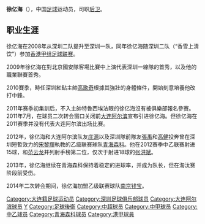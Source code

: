 {{Football player infobox
| playername = 徐亿海
| image =
| fullname = 徐亿海
| height = {{height|m=1.88}}
| nickname =
| dateofbirth = {{Birth date and age|year=1990|month=3|day=2}}
| countryofbirth = {{CHN}}
| cityofbirth = [[辽宁|辽宁]][[大连|大连]]
| currentclub = [[北京北控|北京北控]]
| clubnumber = 
| position = [[后卫_(足球运动员)|后卫]]
| youthyears =
| youthclubs =
| years = 2008-2010<br>2008-2009<br>2011<br/>2012-2013<br/>2014<br/>2015-2016<br/>2017-
| clubs = [[深圳红钻|深圳红钻]]<br>→ 香雪上清饮 (租借)<br>[[大连阿尔滨|大连阿尔滨]]<br/>[[青海森科|青海森科]]<br/>[[南京钱宝|南京钱宝]]<br/>[[梅县铁汉|梅县铁汉]]<br/>[[北京北控|北京北控]]
| caps(goals) = 11 (0)<br>15 (1)<br>0 (0)<br>27 (15)
| nationalyears =
| nationalteam =
| nationalcaps(goals) = 
| pcupdate = 2015年12月6日 
| ntupdate =  
| manageryears =
| managerclubs =
}}

'''徐亿海'''（{{bd|1990年|3月2日|catIdx=X}}），中国[[足球|足球]]运动员，司职[[后卫_(足球)|后卫]]。

==职业生涯==
徐亿海在2008年从深圳二队提升至深圳一队，同年徐亿海随深圳二队（“香雪上清饮”）参加[[香港甲组足球联赛|香港甲组足球联赛]]。

2009年徐亿海在對北京國安隊客場比賽中上演代表深圳一線隊的首秀，以及他的職業聯賽首秀。

2010賽季，時任深圳紅鉆主帥[[高歌奇|高歌奇]]根據其強壯的身體條件，開始刻意培養他改打中鋒。

2011年赛季初集訓后，不入主帥特魯西埃法眼的徐亿海沒有被俱樂部報名參賽。2011年7月，在球员二次转会窗口关闭前[[大连阿尔滨|大连阿尔滨]]宣布引进徐亿海。但徐亿海在2011赛季并没有代表大连阿尔滨出场比赛。

2012年，徐亿海和大连阿尔滨队友[[庄源|庄源]]以及深圳隊前隊友[[張禹|張禹]]和[[高健|高健]]投奔曾在深圳短暫效力的[[宋黎輝|宋黎輝]]執教的乙级联赛球队[[青海森科|青海森科]]。他在2012赛季中乙联赛射进15球，和[[范云龙|范云龙]]并列射手榜第二位，仅次于射进18球的[[张洪斌|张洪斌]]。

2013年，徐亿海继续在青海森科保持着稳定的进球率，并成为队长，但在淘汰赛阶段前受伤。

2014年二次转会期间，徐亿海加盟乙级联赛球队[[南京钱宝|南京钱宝]]。

{{2009年深圳名单}}
{{2010年中超分类名单深圳}}
{{2011年中甲分类名单大连阿尔滨}}
{{2012年中乙分类名单青海森科}}
{{2013年中乙分类名单青海森科}}
{{2014年中乙分类名单南京钱宝}}
{{2015年中乙分类名单梅县客家}}
{{2016年中乙分类名单梅县客家}}
{{2017年中甲分类名单北控}}
{{2017年中乙分类名单中能}}

{{DEFAULTSORT:XU Yihai}}
[[Category:大连籍足球运动员|Category:大连籍足球运动员]]
[[Category:深圳足球俱乐部球员|Category:深圳足球俱乐部球员]]
[[Category:大连阿尔滨球员|Category:大连阿尔滨球员]]
[[Category:徐姓|Y]]
[[Category:足球後衛|Category:足球後衛]]
[[Category:中超球员|Category:中超球员]]
[[Category:中甲球员|Category:中甲球员]]
[[Category:中乙球员|Category:中乙球员]]
[[Category:青海森科球员|Category:青海森科球员]]
[[Category:港甲球員|Category:港甲球員]]